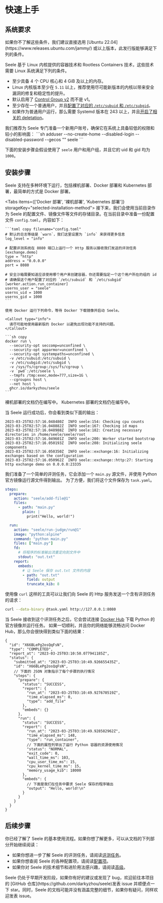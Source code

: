 
# 快速上手

## 系统要求

<Callout type="info">
  如果你不了解这些条件，我们建议直接选用 [Ubuntu
  22.04](https://www.releases.ubuntu.com/jammy/)
  或以上版本，此发行版能够满足下列的条件。
</Callout>

Seele 基于 Linux 内核提供的容器技术和 Rootless Containers 技术，这些技术需要 Linux 系统满足下列的条件。

- 至少具备 4 个 CPU 核心和 4 GiB 及以上的内存。
- Linux 内核版本至少在 `5.11` 以上，推荐使用尽可能新版本的内核以带来安全漏洞的修复和稳定性的提升。
- 默认启用了 [Control Group v2](https://www.kernel.org/doc/html/latest/admin-guide/cgroup-v2.html) 而不是 v1。
- 至少存在一个普通用户，并且[配置了对应的 `/etc/subuid` 和 `/etc/subgid`](https://rootlesscontaine.rs/getting-started/common/subuid/)。
- 如果作为普通用户运行，那么需要 Systemd 版本在 243 以上，并且[开启了相关的 deletation](https://rootlesscontaine.rs/getting-started/common/cgroup2/#enabling-cpu-cpuset-and-io-delegation)。

<Callout type="info">
我们推荐为 Seele 专门准备一个新用户账号，确保它在系统上具备较低的权限和较小的影响面：
```sh
adduser --no-create-home --disabled-login --disabled-password --gecos "" seele
```

下面的安装步骤会假设使用了 `seele` 用户和用户组，并且它的 uid 和 gid 均为 `1000`。

</Callout>

## 安装步骤

Seele 支持在多种环境下运行，包括裸机部署、Docker 部署和 Kubernetes 部署，最简单的方式是 Docker 部署。

<Tabs items={['Docker 部署', '裸机部署', 'Kubernetes 部署']} storageKey="selected-installation-method">
  <Tab>
    接下来，我们会使用当前目录作为 Seele 的配置文件、镜像文件等文件的存储目录。在当前目录中准备一份配置文件 `config.toml`，内容如下：

    ```toml copy filename="config.toml"
    # 默认的日志等级是 `warn`，我们这里设置为 `info` 来获得更多信息
    log_level = "info"

    # 配置评测系统在 8080 端口上运行一个 Http 服务以接收我们发送的评测任务
    [exchange.demo]
    type = "http"
    address = "0.0.0.0"
    port = 8080

    # 安全沙箱需要知道应该使用哪个用户来创建容器，你还需要指定一个这个用户所在的组的 id
    # 请确保这个用户配置了对应的 `/etc/subuid` 和 `/etc/subgid`
    [worker.action.run_container]
    userns_user = "seele"
    userns_uid = 1000
    userns_gid = 1000
    ```

    使用 Docker 运行下列命令，等待 Docker 下载镜像并启动 Seele。

    <Callout type="info">
      请尽可能地使用最新版的 Docker 以避免出现功能不支持的问题。
    </Callout>

    ```sh copy
    docker run \
      --security-opt seccomp=unconfined \
      --security-opt apparmor=unconfined \
      --security-opt systempaths=unconfined \
      -v /etc/subuid:/etc/subuid \
      -v /etc/subgid:/etc/subgid \
      -v /sys/fs/cgroup:/sys/fs/cgroup \
      -v `pwd`:/etc/seele \
      --tmpfs /tmp:exec,mode=777,size=1G \
      --cgroupns host \
      --net host \
      ghcr.io/darkyzhou/seele
    ```

  </Tab>
  <Tab>
  裸机部署的文档仍在编写中。
  </Tab>
  <Tab>
  Kubernetes 部署的文档仍在编写中。
  </Tab>
</Tabs>

当 Seele 运行成功后，你会看到类似下面的输出：

```log
2023-03-25T02:57:16.048480Z  INFO seele:154: Checking cpu counts
2023-03-25T02:57:16.048882Z  INFO seele:167: Checking id maps
2023-03-25T02:57:16.048988Z  INFO seele:182: Creating necessary directories in /home/seele/seele/root
2023-03-25T02:57:16.049601Z  INFO seele:200: Worker started bootstrap
2023-03-25T02:57:16.050193Z  INFO seele:208: Initializing seele components
2023-03-25T02:57:16.050350Z  INFO seele::exchange:16: Initializing exchanges based on the configuration
2023-03-25T02:57:16.050962Z  INFO seele::exchange::http:27: Starting http exchange demo on 0.0.0.0:23335
```

我们准备了一个简单的评测任务，它会添加一个 `main.py` 源文件，并使用 Python 官方镜像运行源文件得到输出。
为了方便，我们将这个文件保存为 `task.yaml`。

```yaml copy filename="task.yaml"
steps:
  prepare:
    action: "seele/add-file@1"
    files:
      - path: "main.py"
        plain: |
          print("Hello, world!")

  run:
    action: "seele/run-judge/run@1"
    image: "python:alpine"
    command: "python main.py"
    files: ["main.py"]
    fd:
      # 将程序的标准输出流重定向到文件中
      stdout: "out.txt"
    report:
      embeds:
        # 让 Seele 保存 out.txt 文件的内容
        - path: "out.txt"
          field: output
          truncate_kib: 8
```

使用像 `curl` 这样的工具可以让我们向 Seele 的 Http 服务发送一个含有评测任务的请求：

```sh copy
curl --data-binary @task.yaml http://127.0.0.1:8080
```

当 Seele 接收到这个评测任务之后，它会尝试连接 [Docker Hub](https://hub.docker.com) 下载 Python 的官方镜像并运行任务。
如果一切顺利，并且你的网络能够流畅访问 Docker Hub，那么你会很快得到类似下面的结果：

```jsonc
{
  "id": "X66BLePg2osQqFsN",
  "type": "COMPLETED",
  "report_at": "2023-03-25T03:10:50.077941185Z",
  "status": {
    "submitted_at": "2023-03-25T03:10:49.926655435Z",
    "id": "X66BLePg2osQqFsN",
    // 下面的 JSON 对象指示了每个步骤的执行情况
    "steps": {
      "prepare": {
        "status": "SUCCESS",
        "report": {
          "run_at": "2023-03-25T03:10:49.927670519Z",
          "time_elapsed_ms": 0,
          "type": "add_file"
        },
        "embeds": {}
      },
      "run": {
        "status": "SUCCESS",
        "report": {
          "run_at": "2023-03-25T03:10:49.928582962Z",
          "time_elapsed_ms": 148,
          "type": "run_container",
          // 下面的属性列举出了运行 Python 容器的资源使用情况
          "status": "NORMAL",
          "exit_code": 0,
          "wall_time_ms": 103,
          "cpu_user_time_ms": 15,
          "cpu_kernel_time_ms": 15,
          "memory_usage_kib": 18000
        },
        "embeds": {
          // 下面是我们在任务中要求 Seele 保存的程序输出
          "output": "Hello, world!\n"
        }
      }
    }
  }
}
```

## 后续步骤

你已经了解了 Seele 的基本使用流程。如果你想了解更多，可以从文档的下列部分开始继续阅读：

- 如果你想进一步了解 Seele 的评测任务，请阅读[评测任务](/tasks/description)。
- 如果你想查阅 Seele 的各种配置项，请阅读[配置项](/configurations/file)。
- 如果你对 Seele 的技术细节和进阶用法感兴趣，请阅读[高级](/advanced/architecture)。

<Callout type="info">
  Seele 仍处于早期开发阶段，如果你有好的建议或发现了 bug，欢迎前往本项目的
  [GitHub 仓库](https://github.com/darkyzhou/seele)发表 issue 并顺便点一下
  star。同时，Seele 的文档可能并没有涵盖完整的细节，如果你有疑问，同样欢迎发表
  issue。
</Callout>
